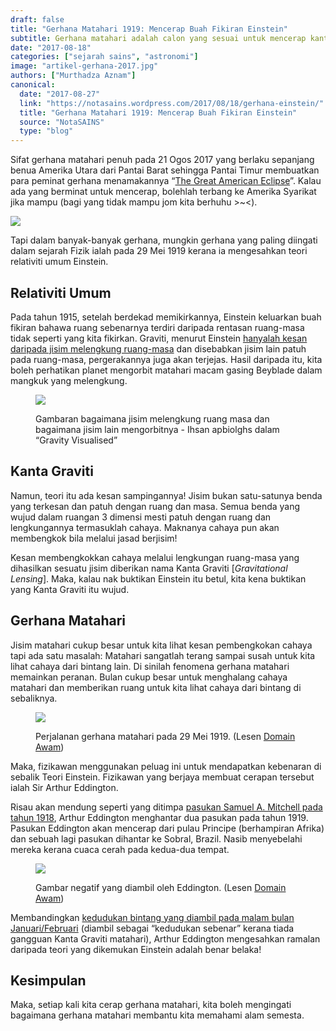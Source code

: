 ```yaml
---
draft: false
title: "Gerhana Matahari 1919: Mencerap Buah Fikiran Einstein"
subtitle: Gerhana matahari adalah calon yang sesuai untuk mencerap kanta graviti
date: "2017-08-18"
categories: ["sejarah sains", "astronomi"]
image: "artikel-gerhana-2017.jpg"
authors: ["Murthadza Aznam"]
canonical:
  date: "2017-08-27"
  link: "https://notasains.wordpress.com/2017/08/18/gerhana-einstein/"
  title: "Gerhana Matahari 1919: Mencerap Buah Fikiran Einstein"
  source: "NotaSAINS"
  type: "blog"
---
```


Sifat gerhana matahari penuh pada 21 Ogos 2017 yang berlaku sepanjang benua Amerika Utara dari Pantai Barat sehingga Pantai Timur membuatkan para peminat gerhana menamakannya "[The Great American Eclipse](https://www.greatamericaneclipse.com/)". Kalau ada yang berminat untuk mencerap, bolehlah terbang ke Amerika Syarikat jika mampu (bagi yang tidak mampu jom kita berhuhu \>~\<).

![](great-american-eclipse-2017.png)

Tapi dalam banyak-banyak gerhana, mungkin gerhana yang paling diingati dalam sejarah Fizik ialah pada 29 Mei 1919 kerana ia mengesahkan teori relativiti umum Einstein.

## Relativiti Umum

Pada tahun 1915, setelah berdekad memikirkannya, Einstein keluarkan buah fikiran bahawa ruang sebenarnya terdiri daripada rentasan ruang-masa tidak seperti yang kita fikirkan. Graviti, menurut Einstein [hanyalah kesan daripada jisim melengkung ruang-masa](https://www.fiziklah.com/2017/03/merungkai-graviti-bahagian-2/) dan disebabkan jisim lain patuh pada ruang-masa, pergerakannya juga akan terjejas. Hasil daripada itu, kita boleh perhatikan planet mengorbit matahari macam gasing Beyblade dalam mangkuk yang melengkung.

<figure>

![](graviti-lengkungan-kain.jpg)

<figcaption>

Gambaran bagaimana jisim melengkung ruang masa dan bagaimana jisim lain mengorbitnya - Ihsan apbiolghs dalam "Gravity Visualised"

</figcaption>

</figure>

## Kanta Graviti

Namun, teori itu ada kesan sampingannya! Jisim bukan satu-satunya benda yang terkesan dan patuh dengan ruang dan masa. Semua benda yang wujud dalam ruangan 3 dimensi mesti patuh dengan ruang dan lengkungannya termasuklah cahaya. Maknanya cahaya pun akan membengkok bila melalui jasad berjisim!

Kesan membengkokkan cahaya melalui lengkungan ruang-masa yang dihasilkan sesuatu jisim diberikan nama Kanta Graviti [_Gravitational Lensing_]. Maka, kalau nak buktikan Einstein itu betul, kita kena buktikan yang Kanta Graviti itu wujud.

## Gerhana Matahari

Jisim matahari cukup besar untuk kita lihat kesan pembengkokan cahaya tapi ada satu masalah: Matahari sangatlah terang sampai susah untuk kita lihat cahaya dari bintang lain. Di sinilah fenomena gerhana matahari memainkan peranan. Bulan cukup besar untuk menghalang cahaya matahari dan memberikan ruang untuk kita lihat cahaya dari bintang di sebaliknya.

<figure>

![](SE1919May29T.png)

<figcaption>

Perjalanan gerhana matahari pada 29 Mei 1919. (Lesen [Domain Awam](https://commons.wikimedia.org/wiki/File:SE1919May29T.png))

</figcaption>

</figure>

Maka, fizikawan menggunakan peluag ini untuk mendapatkan kebenaran di sebalik Teori Einstein. Fizikawan yang berjaya membuat cerapan tersebut ialah Sir Arthur Eddington.

Risau akan mendung seperti yang ditimpa [pasukan Samuel A. Mitchell pada tahun 1918](https://www.forbes.com/sites/startswithabang/2016/08/23/how-the-last-great-american-eclipse-almost-shocked-einstein/#45895d6c2df9), Arthur Eddington menghantar dua pasukan pada tahun 1919. Pasukan Eddington akan mencerap dari pulau Principe (berhampiran Afrika) dan sebuah lagi pasukan dihantar ke Sobral, Brazil. Nasib menyebelahi mereka kerana cuaca cerah pada kedua-dua tempat.

<figure>

![](gerhana-Eddington-1919_DA_wiki-Eddington.jpg)

<figcaption>

Gambar negatif yang diambil oleh Eddington. (Lesen [Domain Awam](https://commons.wikimedia.org/wiki/File:1919_eclipse_negative.jpg))

</figcaption>

</figure>

Membandingkan [kedudukan bintang yang diambil pada malam bulan Januari/Februari](https://www.wired.com/2009/05/dayintech_0529/) (diambil sebagai "kedudukan sebenar" kerana tiada gangguan Kanta Graviti matahari), Arthur Eddington mengesahkan ramalan daripada teori yang dikemukan Einstein adalah benar belaka!

## Kesimpulan

Maka, setiap kali kita cerap gerhana matahari, kita boleh mengingati bagaimana gerhana matahari membantu kita memahami alam semesta.
